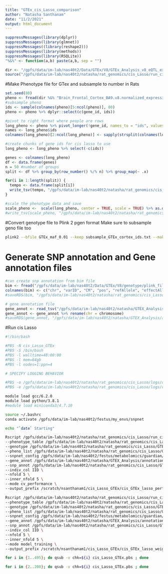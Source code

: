 ```yaml
---
title: "GTEx_cis_Lasso_comparison"
author: "Natasha Santhanam"
date: "11/2/2021"
output: html_document
---
```


```r
suppressMessages(library(dplyr))
suppressMessages(library(glmnet))
suppressMessages((library(reshape2)))
suppressMessages(library(methods))
suppressMessages(library(RSQLite))
"%&%" <- function(a,b) paste(a,b, sep = "")

dir <- "/gpfs/data/im-lab/nas40t2/Data/GTEx/V8/GTEx_Analysis_v8_eQTL_expression_matrices/"
source("/gpfs/data/im-lab/nas40t2/natasha/rat_genomics/cis_Lasso/run_cis_Lasso.R")
```

#Make Phenotype file for GTex and subsample to number in Rats
```r
set.seed(80)
pheno <- fread(dir %&% "Brain_Frontal_Cortex_BA9.v8.normalized_expression.bed.gz")
#subsample pheno
ids <- sample(colnames(pheno)[5:ncol(pheno)], 80)
pheno <- pheno %>% dplyr::select(c(gene_id, ids))

#pivot to right format where people are rows
long_pheno <- pheno %>% pivot_longer(!gene_id, names_to = "ids", values_to = "expr") %>% pivot_wider(names_from = gene_id, values_from = expr)
names <- long_pheno$ids
colnames(long_pheno)[2:ncol(long_pheno)] <- sapply(strsplit(colnames(long_pheno)[2:ncol(long_pheno)], "\\."), `[`, 1)

#create chunks of gene ids for cis lasso to use
long_pheno <- long_pheno %>% select(-c(ids))

genes <- colnames(long_pheno)
df <- data.frame(genes)
n = 50 #number of groups
split <- df %>% group_by(row_number() %/% n) %>% group_map(~ .x)

for(i in 1:length(split)) {
  tempo <- data.frame(split[i])
  write_tsv(tempo, "/gpfs/data/im-lab/nas40t2/natasha/rat_genomics/cis_Lasso/GTEx_phenos/" %&% "phenolist"  %&% i %&% ".txt", col_names = FALSE)
}

#scale the phenotype data and save
scale_pheno <-  scale(long_pheno, center = TRUE, scale = TRUE) %>% as.data.frame() %>% mutate(IID = names, .before = "ENSG00000227232")
#write_tsv(scale_pheno, "/gpfs/data/im-lab/nas40t2/natasha/rat_genomics/cis_Lasso/GTEx_Brain_Frontal_Cortex_BA9.v8.scaled_expression.txt", col_names = TRUE)
```


#Convert genotype file to Plink 2 pgen format
Make sure to subsample geno file too
```bash
plink2 --bfile GTEx_maf_0.01 --keep subsample_GTEx_cortex_ids.txt --make-pgen vzs --out GTEx_maf_0.01_pgen
```

# Generate SNP annotation and Gene annotation files

```r
#can create snp annotation from bim file 
bim <- fread("/gpfs/data/im-lab/nas40t2/Data/GTEx/V8/genotype/plink_files/GTEx_maf_0.01.bim")
colnames(bim) <- c("chr", "varID", "CM", "pos", "refAllele", "effectAllele")
#saveRDS(bim, "/gpfs/data/im-lab/nas40t2/natasha/rat_genomics/cis_Lasso/GTEx_snp_annotation.RDS")

# gene annotation file
gene_annot <- read_tsv("/gpfs/data/im-lab/nas40t2/natasha/GTEX_Analysis/annotations_gencode_v26.tsv", col_names = TRUE)
gene_annot <- gene_annot %>% rename(chr = chromosome)
#saveRDS(gene_annot, "/gpfs/data/im-lab/nas40t2/natasha/GTEX_Analysis/annotations_gencode_v26.RDS")
```


#Run cis Lasso 

```bash
#!/bin/bash

#PBS -N cis_Lasso_GTEx
#PBS -S /bin/bash
#PBS -l walltime=48:00:00
#PBS -l mem=64gb
#PBS -l nodes=1:ppn=4

# SPECIFY LOGGING BEHAVIOR

#PBS -o /gpfs/data/im-lab/nas40t2/natasha/rat_genomics/cis_Lasso/logs/cis_Lasso_GTEx_${PBS_JOBID}.out
#PBS -e /gpfs/data/im-lab/nas40t2/natasha/rat_genomics/cis_Lasso/logs/cis_Lasso_GTEx_${PBS_JOBID}.err

module load gcc/6.2.0 
module load python/3.8.1
#module load miniconda3/4.7.10

source ~/.bashrc
conda activate /gpfs/data/im-lab/nas40t2/festus/my_envs/snpnet

echo "`date` Starting"

Rscript /gpfs/data/im-lab/nas40t2/natasha/rat_genomics/cis_Lasso/run_cis_Lasso.R \
--phenotype_table /gpfs/data/im-lab/nas40t2/natasha/rat_genomics/cis_Lasso/GTEx_Brain_Frontal_Cortex_BA9.v8.scaled_expression.txt \
--genotype /gpfs/data/im-lab/nas40t2/natasha/rat_genomics/cis_Lasso/GTEx_plink2/GTEx_maf_0.01_pgen \
--pheno_list /gpfs/data/im-lab/nas40t2/natasha/rat_genomics/cis_Lasso/GTEx_phenos/phenolist${chk}.txt \
--snpnet_config /gpfs/data/im-lab/nas40t2/festus/metabolomics/guardian/MetaboXcan/scripts/gw_lasso/snpnet_config.yaml \
--gene_annot /gpfs/data/im-lab/nas40t2/natasha/GTEX_Analysis/annotations_gencode_v26.RDS \
--snp_annot /gpfs/data/im-lab/nas40t2/natasha/rat_genomics/cis_Lasso/GTEx_snp_annotation.RDS \
--indiv_col IID \
--nfold 5 \
--inner_nfold 5 \
--mode cv_performance \
--output_prefix /scratch/nsanthanam1/cis_Lasso_GTEx/cis_GTEx_lasso_perf.${chk}

Rscript /gpfs/data/im-lab/nas40t2/natasha/rat_genomics/cis_Lasso/run_cis_Lasso.R \
--phenotype_table /gpfs/data/im-lab/nas40t2/natasha/rat_genomics/cis_Lasso/GTEx_Brain_Frontal_Cortex_BA9.v8.scaled_expression.txt \
--genotype /gpfs/data/im-lab/nas40t2/natasha/rat_genomics/cis_Lasso/GTEx_plink2/GTEx_maf_0.01_pgen \
--pheno_list /gpfs/data/im-lab/nas40t2/natasha/rat_genomics/cis_Lasso/GTEx_phenos/phenolist${chk}.txt \
--snpnet_config /gpfs/data/im-lab/nas40t2/festus/metabolomics/guardian/MetaboXcan/scripts/gw_lasso/snpnet_config.yaml \
--gene_annot /gpfs/data/im-lab/nas40t2/natasha/GTEX_Analysis/annotations_gencode_v26.RDS \
--snp_annot /gpfs/data/im-lab/nas40t2/natasha/rat_genomics/cis_Lasso/GTEx_snp_annotation.RDS \
--indiv_col IID \
--nfold 5 \
--inner_nfold 5 \
--mode model_training \
--output_prefix /scratch/nsanthanam1/cis_Lasso_GTEx/cis_GTEx_lasso_weights.${chk}
```


```bash
for i in {1..495}; do qsub -v chk=${i} cis_Lasso_GTEx.pbs ; done

for i in {2..200}; do qsub -v chk=${i} cis_Lasso_GTEx.pbs ; done
```
